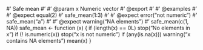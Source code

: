 #' Safe mean
#' 
#' @param x Numeric vector
#' @export
#' 
#' @examples
#' 
#' @expect equal(2)
#' safe_mean(1:3)
#' 
#' @expect error("not numeric")
#' safe_mean("a")
#'
#' @expect warning("NA elements")
#' safe_mean(c(1, NA))
safe_mean <- function (x) {
  if (length(x) == 0L) stop("No elements in x")
  if (! is.numeric(x)) stop("x is not numeric")
  if (any(is.na(x))) warning("x contains NA elements")
  mean(x)
}
